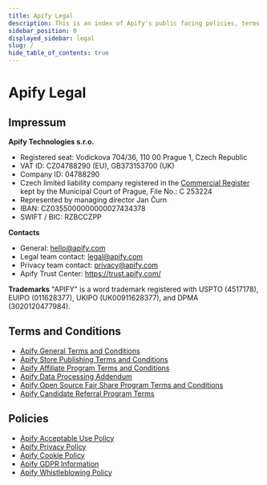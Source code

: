 ```yaml
---
title: Apify Legal
description: This is an index of Apify's public facing policies, terms of use and legal documents.
sidebar_position: 0
displayed_sidebar: legal
slug: /
hide_table_of_contents: true
---
```


# Apify Legal
<!-- vale off -->

## Impressum

**Apify Technologies s.r.o.**
- Registered seat: Vodickova 704/36, 110 00 Prague 1, Czech Republic
- VAT ID: CZ04788290 (EU), GB373153700 (UK)
- Company ID: 04788290
- Czech limited liability company registered in the [Commercial Register](https://or.justice.cz/ias/ui/rejstrik-firma.vysledky?subjektId=924944&typ=PLATNY) kept by the Municipal Court of Prague, File No.: C 253224
- Represented by managing director Jan Čurn
- IBAN: CZ0355000000000027434378
- SWIFT / BIC: RZBCCZPP

**Contacts**
- General: hello@apify.com
- Legal team contact: legal@apify.com
- Privacy team contact: privacy@apify.com
- Apify Trust Center: https://trust.apify.com/

**Trademarks**
"APIFY" is a word trademark registered with USPTO (4517178), EUIPO (011628377), UKIPO (UK00911628377), and DPMA (3020120477984).

## Terms and Conditions

- [Apify General Terms and Conditions](./latest/terms/general-terms-and-conditions.md)
- [Apify Store Publishing Terms and Conditions](./latest/terms/store-publishing-terms-and-conditions.md)
- [Apify Affiliate Program Terms and Conditions](./latest/terms/affiliate-program-terms-and-conditions.md)
- [Apify Data Processing Addendum](./latest/terms/data-processing-addendum.md)
- [Apify Open Source Fair Share Program Terms and Conditions](./latest/terms/fair-share-program-terms-and-conditions.md)
- [Apify Candidate Referral Program Terms](./latest/terms/candidate-referral-program-terms-and-conditions.md)

## Policies

- [Apify Acceptable Use Policy](./latest/policies/acceptable-use-policy.md)
- [Apify Privacy Policy](./latest/policies/privacy-policy.md)
- [Apify Cookie Policy](./latest/policies/cookie-policy.md)
- [Apify GDPR Information](./latest/policies/gdpr-information.md)
- [Apify Whistleblowing Policy](./latest/policies/whistleblowing-policy.md)
